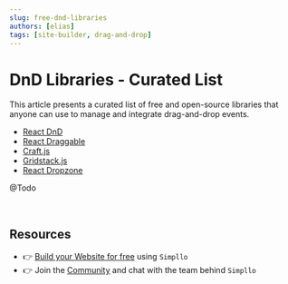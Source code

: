 ```yaml
---
slug: free-dnd-libraries
authors: [elias]
tags: [site-builder, drag-and-drop]
---
```


# DnD Libraries - Curated List

This article presents a curated list of free and open-source libraries that anyone can use to manage and integrate drag-and-drop events.

- [React DnD](https://github.com/react-dnd/react-dnd/)
- [React Draggable](https://github.com/react-grid-layout/react-draggable)
- [Craft.js](https://craft.js.org/)
- [Gridstack.js](https://gridstackjs.com/)
- [React Dropzone](https://react-dropzone.js.org/)

<!--truncate-->

@Todo

<br />

## Resources

- 👉 [Build your Website for free](https://www.simpllo.com/) using `Simpllo`
- 👉 Join the [Community](https://youtu.be/mxQWwhEF21s) and chat with the team behind `Simpllo`